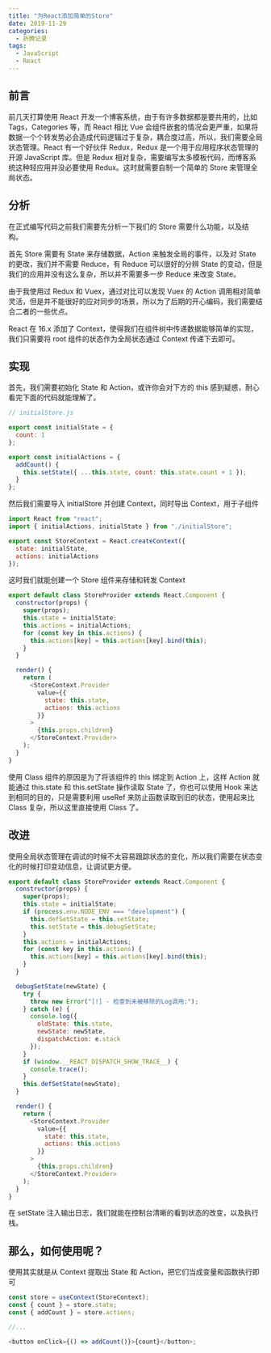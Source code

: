 ```yaml
---
title: "为React添加简单的Store"
date: 2019-11-29
categories:
  - 折腾记录
tags:
  - JavaScript
  - React
---
```


## 前言

前几天打算使用 React 开发一个博客系统，由于有许多数据都是要共用的，比如 Tags，Categories 等，而 React 相比 Vue 会组件嵌套的情况会更严重，如果将数据一个个转发势必会造成代码逻辑过于复杂，耦合度过高，所以，我们需要全局状态管理。React 有一个好伙伴 Redux，Redux 是一个用于应用程序状态管理的开源 JavaScript 库。但是 Redux 相对复杂，需要编写太多模板代码，而博客系统这种轻应用并没必要使用 Redux。这时就需要自制一个简单的 Store 来管理全局状态。

## 分析

在正式编写代码之前我们需要先分析一下我们的 Store 需要什么功能，以及结构。

首先 Store 需要有 State 来存储数据，Action 来触发全局的事件，以及对 State 的更改，我们并不需要 Reduce，有 Reduce 可以很好的分辨 State 的变动，但是我们的应用并没有这么复杂，所以并不需要多一步 Reduce 来改变 State。

由于我使用过 Redux 和 Vuex，通过对比可以发现 Vuex 的 Action 调用相对简单灵活，但是并不能很好的应对同步的场景，所以为了后期的开心编码，我们需要结合二者的一些优点。

React 在 16.x 添加了 Context，使得我们在组件树中传递数据能够简单的实现，我们只需要将 root 组件的状态作为全局状态通过 Context 传递下去即可。

## 实现

首先，我们需要初始化 State 和 Action，或许你会对下方的 this 感到疑惑，耐心看完下面的代码就能理解了。

```javascript
// initialStore.js

export const initialState = {
  count: 1
};

export const initialActions = {
  addCount() {
    this.setState({ ...this.state, count: this.state.count + 1 });
  }
};
```

然后我们需要导入 initialStore 并创建 Context，同时导出 Context，用于子组件

```javascript
import React from "react";
import { initialActions, initialState } from "./initialStore";

export const StoreContext = React.createContext({
  state: initialState,
  actions: initialActions
});
```

这时我们就能创建一个 Store 组件来存储和转发 Context

```javascript
export default class StoreProvider extends React.Component {
  constructor(props) {
    super(props);
    this.state = initialState;
    this.actions = initialActions;
    for (const key in this.actions) {
      this.actions[key] = this.actions[key].bind(this);
    }
  }

  render() {
    return (
      <StoreContext.Provider
        value={{
          state: this.state,
          actions: this.actions
        }}
      >
        {this.props.children}
      </StoreContext.Provider>
    );
  }
}
```

使用 Class 组件的原因是为了将该组件的 this 绑定到 Action 上，这样 Action 就能通过 this.state 和 this.setState 操作读取 State 了，你也可以使用 Hook 来达到相同的目的，只是需要利用 useRef 来防止函数读取到旧的状态，使用起来比 Class 复杂，所以这里直接使用 Class 了。

## 改进

使用全局状态管理在调试的时候不太容易跟踪状态的变化，所以我们需要在状态变化的时候打印变动信息，让调试更方便。

```javascript
export default class StoreProvider extends React.Component {
  constructor(props) {
    super(props);
    this.state = initialState;
    if (process.env.NODE_ENV === "development") {
      this.defSetState = this.setState;
      this.setState = this.debugSetState;
    }
    this.actions = initialActions;
    for (const key in this.actions) {
      this.actions[key] = this.actions[key].bind(this);
    }
  }

  debugSetState(newState) {
    try {
      throw new Error("[!] - 检查到未被移除的Log调用:");
    } catch (e) {
      console.log({
        oldState: this.state,
        newState: newState,
        dispatchAction: e.stack
      });
    }
    if (window.__REACT_DISPATCH_SHOW_TRACE__) {
      console.trace();
    }
    this.defSetState(newState);
  }

  render() {
    return (
      <StoreContext.Provider
        value={{
          state: this.state,
          actions: this.actions
        }}
      >
        {this.props.children}
      </StoreContext.Provider>
    );
  }
}
```

在 setState 注入输出日志，我们就能在控制台清晰的看到状态的改变，以及执行栈。

## 那么，如何使用呢？

使用其实就是从 Context 提取出 State 和 Action，把它们当成变量和函数执行即可

```javascript
const store = useContext(StoreContext);
const { count } = store.state;
const { addCount } = store.actions;

//...

<button onClick={() => addCount()}>{count}</button>;
```
